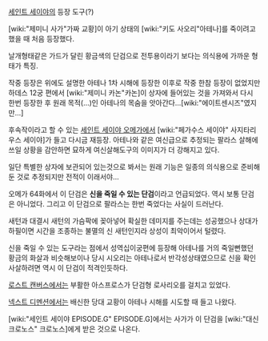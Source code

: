 [[세인트 세이야]]의 등장 도구(?)

[wiki:"제미니 사가"가짜 교황]이 아기 상태의 [wiki:"키도 사오리"아테나]를 죽이려고 했을 때 처음 등장했다.

날개형태같은 가드가 달린 황금색의 단검으로 전투용이라기 보다는 의식용에 가까운 형태가 특징. 

작중 등장은 위에도 설명한 아테나 1차 시해에 등장한 이후로 작중 한참 등장이 없었지만 하데스 12궁 편에서 [wiki:"제미니 카논"카논]이 상자에 들어있는 것을 가져와서 다시 한번 등장한 후 원래 목적(...)인 아테나의 목숨을 앗아간다...[wiki:"에이트센시즈"였지만...]

후속작이라고 할 수 있는 [[세인트 세이야 오메가]]에서 [wiki:"페가수스 세이야" 사지타리우스 세이야]가 들고 다시금 재등장. 아테나와 같은 여신급으로 추정되는 팔라스 살해에 쓰일 상황을 감안하면 묘하게 여신살해도구의 이미지가 더 강해지고 있다. 

일단 특별한 상자에 보관되어 있는것으로 봐서는 원래 기능은 일종의 의식용으로 준비해둔 것로 추정되지만 전적이 이래서야... 

오메가 64화에서 이 단검은 '''신을 죽일 수 있는 단검'''이라고 언급되었다. 역시 보통 단검은 아니었다. 그리고 이 단검으로 팔라스는 한번 죽었다는 사실이 드러난다.

새턴과 대결시 새턴의 가슴팍에 꽂아넣어 확실한 데미지를 주는데는 성공했으나 상대가 하필이면 시간을 조종하는 불멸의 신 새턴인지라  상성이 최악이어서 털렸다.

신을 죽일 수 있는 도구라는 점에서 성역십이궁편에 등장해 아테나를 거의 죽일뻔했던  황금의 화살과 비슷해보이나 당시 시오리는 아테나로서 반각성상태였으므로 신을 확인사살하려면 역시 이 단검이 적격인듯하다. 

[[로스트 캔버스]]에서는 부활한 아스프로스가 단검형 로사리오를 걸치고 있었다. 

[[넥스트 디멘션]]에서는 배신한 당대 교황이 아테나 시해를 시도할 때 들고 나왔다.

[wiki:"세인트 세이야 EPISODE.G" EPISODE.G]에서는 사가가 이 단검을 [wiki:"대신 크로노스" 크로노스]에게 받은 것으로 나온다. 

